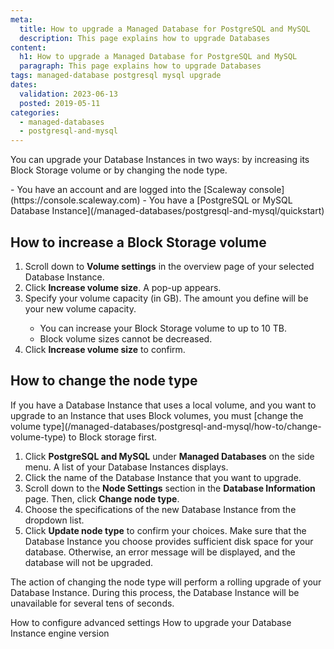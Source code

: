 ```yaml
---
meta:
  title: How to upgrade a Managed Database for PostgreSQL and MySQL
  description: This page explains how to upgrade Databases
content:
  h1: How to upgrade a Managed Database for PostgreSQL and MySQL
  paragraph: This page explains how to upgrade Databases
tags: managed-database postgresql mysql upgrade
dates:
  validation: 2023-06-13
  posted: 2019-05-11
categories:
  - managed-databases
  - postgresql-and-mysql
---
```

You can upgrade your Database Instances in two ways: by increasing its Block Storage volume or by changing the node type.

<Macro id="iam-requirements" />

<Message type="requirement">
  - You have an account and are logged into the [Scaleway console](https://console.scaleway.com)
  - You have a [PostgreSQL or MySQL Database Instance](/managed-databases/postgresql-and-mysql/quickstart)
</Message>

## How to increase a Block Storage volume

1. Scroll down to **Volume settings** in the overview page of your selected Database Instance.
2. Click **Increase volume size**. A pop-up appears.
3. Specify your volume capacity (in GB). The amount you define will be your new volume capacity.
    <Message type="important">
      - You can increase your Block Storage volume to up to 10 TB.
      - Block volume sizes cannot be decreased.
    </Message>
4. Click **Increase volume size** to confirm.

## How to change the node type

<Message type="important">
  If you have a Database Instance that uses a local volume, and you want to upgrade to an Instance that uses Block volumes, you must [change the volume type](/managed-databases/postgresql-and-mysql/how-to/change-volume-type) to Block storage first.
</Message>

1. Click **PostgreSQL and MySQL** under **Managed Databases** on the side menu. A list of your Database Instances displays.
2. Click the name of the Database Instance that you want to upgrade.
3. Scroll down to the **Node Settings** section in the **Database Information** page. Then, click **Change node type**.
4. Choose the specifications of the new Database Instance from the dropdown list.
5. Click **Update node type** to confirm your choices.
    <Message type="important">
      Make sure that the Database Instance you choose provides sufficient disk space for your database. Otherwise, an error message will be displayed, and the database will not be upgraded.
    </Message>

The action of changing the node type will perform a rolling upgrade of your Database Instance. During this process, the Database Instance will be unavailable for several tens of seconds.


<Navigation title="See Also">
  <PreviousButton to="/managed-databases/postgresql-and-mysql/how-to/configure-advanced-settings/">How to configure advanced settings</PreviousButton>
  <NextButton to="/managed-databases/postgresql-and-mysql/how-to/upgrade-version">How to upgrade your Database Instance engine version</NextButton>
</Navigation>
